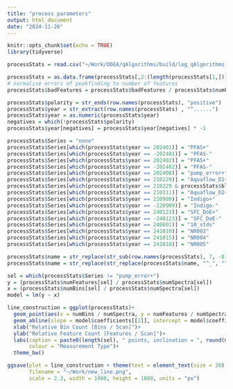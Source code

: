 ```yaml
---
title: "process parameters"
output: html_document
date: "2024-11-26"
---
```


```r
knitr::opts_chunk$set(echo = TRUE)
library(tidyverse)
```

```r
processStats = read.csv("~/Work/ODEA/qAlgorithms/build/log_qAlgorithms_all.csv")

processStats = as.data.frame(processStats[,2:(length(processStats[1,]))], row.names = processStats[,1])
# normalise errors of peakfinding to number of features
processStats$badFeatures = processStats$badFeatures / processStats$numFeatures

processStats$polarity = str_ends(row.names(processStats), "positive")
processStats$year = str_extract(row.names(processStats) , "^......")
processStats$year = as.numeric(processStats$year)
negatives = which(!processStats$polarity)
processStats$year[negatives] = processStats$year[negatives] * -1

processStats$Series = "none"
processStats$Series[which(processStats$year == 202401)] = "PFAS+"
processStats$Series[which(processStats$year == -202401)] = "PFAS-"
processStats$Series[which(processStats$year == 202402)] = "PFAS+"
processStats$Series[which(processStats$year == -202402)] = "PFAS-"
processStats$Series[which(processStats$year == 202408)] = "pump_error+"
processStats$Series[which(processStats$year == 210229)] = "Aquaflow_D1+"
processStats$Series[which(processStats$year == 210229 & processStats$blank)] = "Aquaflow_D1_B+"
processStats$Series[which(processStats$year == 210311)] = "Aquaflow_D2+"
processStats$Series[which(processStats$year == 220909)] = "Indigo+"
processStats$Series[which(processStats$year == -220909)] = "Indigo-"
processStats$Series[which(processStats$year == 240123)] = "SFC_DoE+"
processStats$Series[which(processStats$year == -240123)] = "SFC_DoE-"
processStats$Series[which(processStats$year == 240601)] = "10_stds"
processStats$Series[which(processStats$year == 241010)] = "NR003"
processStats$Series[which(processStats$year == 241015)] = "NR004"
processStats$Series[which(processStats$year == 241018)] = "NR005"

processStats$name = str_replace(str_sub(row.names(processStats), 7, -8), "pos_p", "p")
processStats$name = str_replace(str_replace(processStats$name, "^_", ""), "neg_n", "n")

```

```r
sel = which(processStats$Series != "pump_error+")
y = (processStats$numFeatures[sel] / processStats$numSpectra[sel])
x = (processStats$numBins[sel] / processStats$numSpectra[sel])
model = lm(y ~ x)

line_construction = ggplot(processStats)+
  geom_point(aes(x = numBins / numSpectra, y = numFeatures / numSpectra, colour = Series), size = 3)+
  geom_abline(slope = model$coefficients[[2]], intercept = model$coefficients[[1]], linewidth = 1.6, linetype = "dashed")+
  xlab("Relative Bin Count [Bins / Scan]")+
  ylab("Relative Feature Count [Features / Scan]")+
  labs(caption = paste0(length(sel), " points, inclination = ", round(model$coefficients[[2]], digits = 3),", R² = ", round(summary(model)$adj.r.squared, digits = 3), "  "),
       colour = "Measurement Type")+
  theme_bw()
```

```r
ggsave(plot = line_construction + theme(text = element_text(size = 20), legend.text = element_text(margin = margin(t = 5, b = 5, unit = "pt"))), 
       filename = "~/Work/new_line.png", 
       scale = 2.3, width = 1980, height = 1080, units = "px")
```

